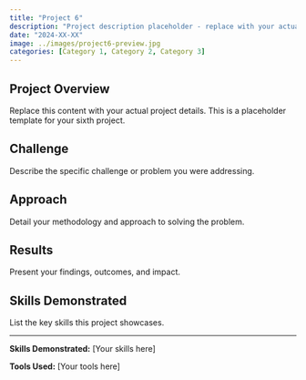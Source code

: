 ```yaml
---
title: "Project 6"
description: "Project description placeholder - replace with your actual project"
date: "2024-XX-XX"
image: ../images/project6-preview.jpg
categories: [Category 1, Category 2, Category 3]
---
```


## Project Overview

Replace this content with your actual project details. This is a placeholder template for your sixth project.

## Challenge

Describe the specific challenge or problem you were addressing.

## Approach

Detail your methodology and approach to solving the problem.

## Results

Present your findings, outcomes, and impact.

## Skills Demonstrated

List the key skills this project showcases.

---

**Skills Demonstrated:** [Your skills here]

**Tools Used:** [Your tools here]